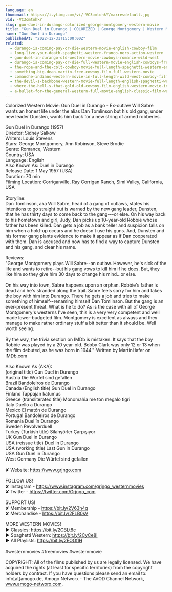 ```yaml
---
language: en
thumbnail: https://i.ytimg.com/vi/-VC3omtohkY/maxresdefault.jpg
vid: -VC3omtohkY
slug: gun-duel-in-durango-colorized-george-montgomery-western-movie
title: "Gun Duel in Durango | COLORIZED | George Montgomery | Western Movie"
name: "Gun Duel in Durango"
publishedAt: "2022-12-31T15:00:00Z"
related:
  - durango-is-coming-pay-or-die-western-movie-english-cowboy-film
  - long-live-your-death-spaghetti-western-franco-nero-action-western
  - gun-duel-in-durango-old-western-movie-cowboys-romance-wild-west
  - durango-is-coming-pay-or-die-full-western-movie-english-cowboys-free-movie
  - the-rope-and-the-colt-cowboy-movie-full-length-spaghetti-western-english-free-full-westerns
  - something-big-dean-martin-free-cowboy-film-full-western-movie
  - comanche-indians-western-movie-in-full-length-wild-west-cowboy-film
  - the-devil-s-backbone-western-movie-full-length-english-spaghetti-western-cowboyfilm-watchfree
  - where-the-hell-s-that-gold-old-cowboy-film-english-western-movie-in-full-length
  - a-bullet-for-the-general-western-full-movie-english-classic-film-watchfree-cowboyfilm
---
```


Colorized Western Movie: Gun Duel in Durango - Ex-outlaw Will Sabre wants an honest life under the alias Dan Tomlinson but his old gang, under new leader Dunsten, wants him back for a new string of armed robberies.<br />
<br />
Gun Duel in Durango (1957)<br />
Director: Sidney Salkow<br />
Writers: Louis Stevens<br />
Stars: George Montgomery, Ann Robinson, Steve Brodie<br />
Genre: Romance, Western<br />
Country: USA<br />
Language: English<br />
Also Known As:  Duel in Durango<br />
Release Date: 1 May 1957 (USA)<br />
Duration: 70 min<br />
Filming Location: Corriganville, Ray Corrigan Ranch, Simi Valley, California, USA<br />
<br />
Storyline:<br />
Dan Tomlinson, aka Will Sabre, head of a gang of outlaws, states his intentions to go straight but is warned by the new gang leader, Dunsten, that he has thirty days to come back to the gang---or else. On his way back to his hometown and girl, Judy, Dan picks up 10-year-old Robbie whose father has been killed. Dan gets a job as a bank teller and suspicion falls on him when a hold-up occurs and he doesn't use his guns. And, Dunsten and his former gang plants evidence to make it appear as if Dan cooperated with them. Dan is accused and now has to find a way to capture Dunsten and his gang, and clear his name.<br />
<br />
Reviews:<br />
"George Montgomery plays Will Sabre--an outlaw. However, he's sick of the life and wants to retire--but his gang vows to kill him if he does. But, they like him so they give him 30 days to change his mind...or else.<br />
<br />
On his way into town, Sabre happens upon an orphan. Robbie's father is dead and he's stranded along the trail. Sabre feels sorry for him and takes the boy with him into Durango. There he gets a job and tries to make something of himself--renaming himself Dan Tomlinson. But the gang is an ever-present threat. What is he to do? As is the case with all of George Montgomery's westerns I've seen, this is a very very competent and well made lower-budgeted film. Montgomery is excellent as always and they manage to make rather ordinary stuff a bit better than it should be. Well worth seeing.<br />
<br />
By the way, the trivia section on IMDb is mistaken. It says that the boy Robbie was played by a 20 year-old. Bobby Clark was only 12 or 13 when the film debuted, as he was born in 1944."-Written by MartinHafer on IMDb.com<br />
<br />
Also Known As (AKA):<br />
(original title) Gun Duel in Durango<br />
Austria Die Würfel sind gefallen<br />
Brazil Bandoleiros de Durango<br />
Canada (English title) Gun Duel in Durango<br />
Finland Tappajan katumus<br />
Greece (transliterated title) Monomahia me ton megalo tigri<br />
Italy Duello a Durango<br />
Mexico El matón de Durango<br />
Portugal Bandoleiros de Durango<br />
Romania Duel în Durango<br />
Sweden Revolverduell<br />
Turkey (Turkish title) Silahşörler Çarpışıyor<br />
UK Gun Duel in Durango<br />
USA (reissue title) Duel in Durango<br />
USA (working title) Last Gun in Durango<br />
USA Gun Duel in Durango<br />
West Germany Die Würfel sind gefallen<br />
<br />
✘ Website: https://www.grjngo.com<br />
<br />
FOLLOW US!<br />
✘ Instagram - https://www.instagram.com/grjngo_westernmovies<br />
✘ Twitter - https://twitter.com/Grjngo_com<br />
<br />
SUPPORT US!<br />
✘ Membership - https://bit.ly/2V63h4q<br />
✘ Merchandise - https://bit.ly/2FLB0sV<br />
<br />
MORE WESTERN MOVIES! <br />
► Classics: https://bit.ly/2CBLt8c <br />
► Spaghetti Western: https://bit.ly/2CyCe8I <br />
► All Playlists: https://bit.ly/2EOOfIH <br />
<br />
#westernmovies #freemovies #westernmovie<br />
<br />
COPYRIGHT: All of the films published by us are legally licensed. We have acquired the rights (at least for specific territories) from the copyright holders by contract. If you have questions please send an email to: info[at]amogo.de, Amogo Networx - The AVOD Channel Network, www.amogo-networx.com.